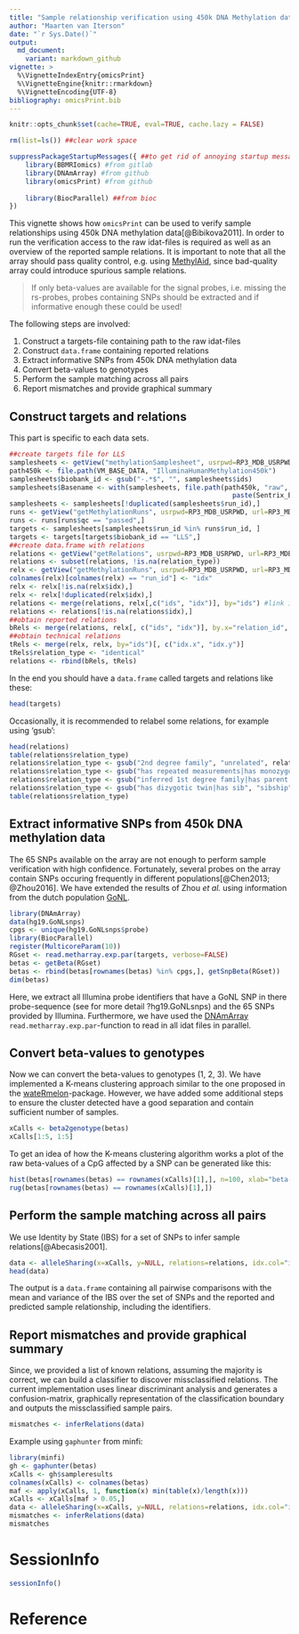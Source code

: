 ```yaml
---
title: "Sample relationship verification using 450k DNA Methylation data"
author: "Maarten van Iterson"
date: "`r Sys.Date()`"
output:
  md_document:
    variant: markdown_github
vignette: >
  %\VignetteIndexEntry{omicsPrint}
  %\VignetteEngine{knitr::rmarkdown}
  %\VignetteEncoding{UTF-8}
bibliography: omicsPrint.bib
---
```


```r
knitr::opts_chunk$set(cache=TRUE, eval=TRUE, cache.lazy = FALSE)

rm(list=ls()) ##clear work space

suppressPackageStartupMessages({ ##to get rid of annoying startup messages (like ours ;)!)
    library(BBMRIomics) #from gitlab   
    library(DNAmArray) #from github
    library(omicsPrint) #from github
      
    library(BiocParallel) ##from bioc   
})
```

This vignette shows how `omicsPrint` can be used to verify sample
relationships using 450k DNA methylation data[@Bibikova2011]. In order
to run the verification access to the raw idat-files is required as
well as an overview of the reported sample relations. It is important
to note that all the array should pass quality control, e.g. using
[MethylAid](http://bioconductor.org/packages/MethylAid/), since
bad-quality array could introduce spurious sample relations. 

> If only beta-values are available for the signal probes,
> i.e. missing the rs-probes, probes containing SNPs should be
> extracted and if informative enough these could be used!

The following steps are involved:

1. Construct a targets-file containing path to the raw idat-files
2. Construct `data.frame` containing reported relations
3. Extract informative SNPs from 450k DNA methylation data
4. Convert beta-values to genotypes
5. Perform the sample matching across all pairs
6. Report mismatches and provide graphical summary

## Construct targets and relations ##

This part is specific to each data sets.

```r
##create targets file for LLS
samplesheets <- getView("methylationSamplesheet", usrpwd=RP3_MDB_USRPWD, url=RP3_MDB, verbose=FALSE)
path450k <- file.path(VM_BASE_DATA, "IlluminaHumanMethylation450k")
samplesheets$biobank_id <- gsub("-.*$", "", samplesheets$ids)
samplesheets$Basename <- with(samplesheets, file.path(path450k, "raw", Sentrix_Barcode,
                                                        paste(Sentrix_Barcode, Sentrix_Position, sep = "_")))
samplesheets <- samplesheets[!duplicated(samplesheets$run_id),]
runs <- getView("getMethylationRuns", usrpwd=RP3_MDB_USRPWD, url=RP3_MDB, verbose=FALSE)
runs <- runs[runs$qc == "passed",]    
targets <- samplesheets[samplesheets$run_id %in% runs$run_id, ]
targets <- targets[targets$biobank_id == "LLS",]
##create data.frame with relations
relations <- getView("getRelations", usrpwd=RP3_MDB_USRPWD, url=RP3_MDB, verbose=FALSE)
relations <- subset(relations, !is.na(relation_type))
relx <- getView("getMethylationRuns", usrpwd=RP3_MDB_USRPWD, url=RP3_MDB, verbose=FALSE)
colnames(relx)[colnames(relx) == "run_id"] <- "idx"
relx <- relx[!is.na(relx$idx),]
relx <- relx[!duplicated(relx$idx),]
relations <- merge(relations, relx[,c("ids", "idx")], by="ids") #link idx
relations <- relations[!is.na(relations$idx),]
##obtain reported relations
bRels <- merge(relations, relx[, c("ids", "idx")], by.x="relation_id", by.y="ids")[,c("idx.x", "idx.y", "relation_type")]
##obtain technical relations
tRels <- merge(relx, relx, by="ids")[, c("idx.x", "idx.y")]
tRels$relation_type <- "identical"
relations <- rbind(bRels, tRels)    
```

In the end you should have a `data.frame` called targets and relations
like these:

```r
head(targets)
```

Occasionally, it is recommended to relabel some relations, for example
using 'gsub':

```r
head(relations)
table(relations$relation_type)
relations$relation_type <- gsub("2nd degree family", "unrelated", relations$relation_type)
relations$relation_type <- gsub("has repeated measurements|has monozygotic twin", "unrelated", relations$relation_type)
relations$relation_type <- gsub("inferred 1st degree family|has parent|has child", "parentoffspring", relations$relation_type)
relations$relation_type <- gsub("has dizygotic twin|has sib", "sibship", relations$relation_type)
table(relations$relation_type)
```

## Extract informative SNPs from 450k DNA methylation data ##

The 65 SNPs available on the array are not enough to perform sample
verification with high confidence. Fortunately, several probes on the
array contain SNPs occuring frequently in different
populations[@Chen2013; @Zhou2016]. We have extended the results of
Zhou *et al.* using information from the dutch population
[GoNL](http://www.nlgenome.nl/). 


```r
library(DNAmArray)
data(hg19.GoNLsnps)
cpgs <- unique(hg19.GoNLsnps$probe)
library(BiocParallel)
register(MulticoreParam(10))
RGset <- read.metharray.exp.par(targets, verbose=FALSE)
betas <- getBeta(RGset)
betas <- rbind(betas[rownames(betas) %in% cpgs,], getSnpBeta(RGset))
dim(betas)
```

Here, we extract all Illumina probe identifiers that have a GoNL SNP
in there probe-sequence (see for more detail ?hg19.GoNLsnps) and the
65 SNPs provided by Illumina. Furthermore, we have used the
[DNAmArray](https://github.com/molepi/DNAmArray)
`read.metharray.exp.par`-function to read in all idat files in
parallel. 

## Convert beta-values to genotypes ##

Now we can convert the beta-values to genotypes (1, 2, 3). We have
implemented a K-means clustering approach similar to the one proposed
in the
[wateRmelon](http://bioconductor.org/packages/wateRmelon/)-package. However,
we have added some additional steps to ensure the cluster detected
have a good separation and contain sufficient number of samples.

```r
xCalls <- beta2genotype(betas)
xCalls[1:5, 1:5]
```

To get an idea of how the K-means clustering algorithm works a plot of
the raw beta-values of a CpG affected by a SNP can be generated like
this:

```r
hist(betas[rownames(betas) == rownames(xCalls)[1],], n=100, xlab="beta-values", main="CpG affect by a SNP")
rug(betas[rownames(betas) == rownames(xCalls)[1],])
```

## Perform the sample matching across all pairs ##

We use Identity by State (IBS) for a set of SNPs to infer sample
relations[@Abecasis2001].

```r
data <- alleleSharing(x=xCalls, y=NULL, relations=relations, idx.col="idx.x", idy.col="idx.y", verbose=TRUE)
head(data)
```

The output is a `data.frame` containing all pairwise comparisons with
the mean and variance of the IBS over the set of SNPs and the reported
and predicted sample relationship, including the identifiers.

## Report mismatches and provide graphical summary ##

Since, we provided a list of known relations, assuming the majority is
correct, we can build a classifier to discover missclassified
relations. The current implementation uses linear discriminant
analysis and generates a confusion-matrix, graphically representation
of the classification boundary and outputs the missclassified sample
pairs.

```r
mismatches <- inferRelations(data)
```

Example using `gaphunter` from minfi:

```r
library(minfi)
gh <- gaphunter(betas)
xCalls <- gh$sampleresults
colnames(xCalls) <- colnames(betas)
maf <- apply(xCalls, 1, function(x) min(table(x)/length(x)))
xCalls <- xCalls[maf > 0.05,]
data <- alleleSharing(x=xCalls, y=NULL, relations=relations, idx.col="idx.x", idy.col="idx.y", verbose=TRUE)
mismatches <- inferRelations(data)
mismatches
```

# SessionInfo #

```r
sessionInfo()
```

# Reference # 
